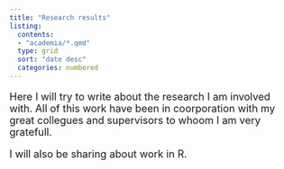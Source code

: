 ```yaml
---
title: "Research results"
listing:
  contents:
  - "academia/*.qmd"
  type: grid
  sort: "date desc"
  categories: numbered
---
```


::: topbr
```{=html}
<p style = "font-size: 18px">Here I will try to write about the research I am involved with. All of this work have been in coorporation with my great collegues and supervisors to whoom I am very gratefull.</p>
```
```{=html}
<p style = "font-size: 18px">I will also be sharing about work in R.</p>
```
:::
